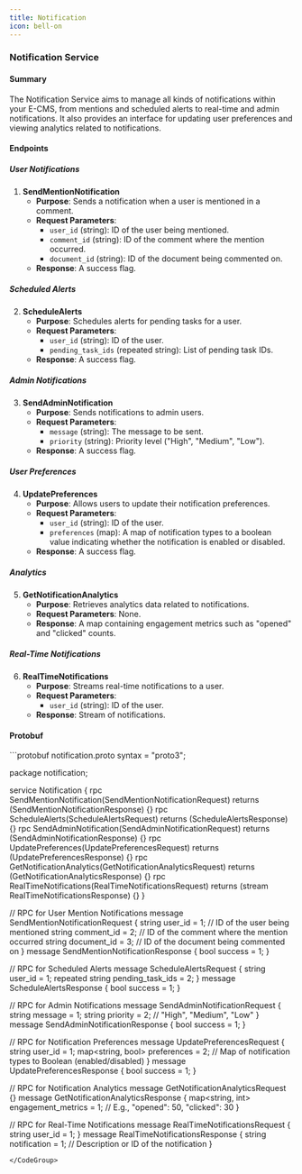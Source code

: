 ```yaml
---
title: Notification
icon: bell-on
---
```

### Notification Service

#### Summary

The Notification Service aims to manage all kinds of notifications within your E-CMS, from mentions and scheduled alerts to real-time and admin notifications. It also provides an interface for updating user preferences and viewing analytics related to notifications.

#### Endpoints

##### User Notifications

1. **SendMentionNotification**
    - **Purpose**: Sends a notification when a user is mentioned in a comment.
    - **Request Parameters**:
        - `user_id` (string): ID of the user being mentioned.
        - `comment_id` (string): ID of the comment where the mention occurred.
        - `document_id` (string): ID of the document being commented on.
    - **Response**: A success flag.

##### Scheduled Alerts

2. **ScheduleAlerts**
    - **Purpose**: Schedules alerts for pending tasks for a user.
    - **Request Parameters**:
        - `user_id` (string): ID of the user.
        - `pending_task_ids` (repeated string): List of pending task IDs.
    - **Response**: A success flag.

##### Admin Notifications

3. **SendAdminNotification**
    - **Purpose**: Sends notifications to admin users.
    - **Request Parameters**:
        - `message` (string): The message to be sent.
        - `priority` (string): Priority level ("High", "Medium", "Low").
    - **Response**: A success flag.

##### User Preferences

4. **UpdatePreferences**
    - **Purpose**: Allows users to update their notification preferences.
    - **Request Parameters**:
        - `user_id` (string): ID of the user.
        - `preferences` (map): A map of notification types to a boolean value indicating whether the notification is enabled or disabled.
    - **Response**: A success flag.

##### Analytics

5. **GetNotificationAnalytics**
    - **Purpose**: Retrieves analytics data related to notifications.
    - **Request Parameters**: None.
    - **Response**: A map containing engagement metrics such as "opened" and "clicked" counts.

##### Real-Time Notifications

6. **RealTimeNotifications**
    - **Purpose**: Streams real-time notifications to a user.
    - **Request Parameters**:
        - `user_id` (string): ID of the user.
    - **Response**: Stream of notifications.

#### Protobuf

<CodeGroup>
```protobuf  notification.proto
syntax = "proto3";

package notification;

service Notification {
  rpc SendMentionNotification(SendMentionNotificationRequest) returns (SendMentionNotificationResponse) {}
  rpc ScheduleAlerts(ScheduleAlertsRequest) returns (ScheduleAlertsResponse) {}
  rpc SendAdminNotification(SendAdminNotificationRequest) returns (SendAdminNotificationResponse) {}
  rpc UpdatePreferences(UpdatePreferencesRequest) returns (UpdatePreferencesResponse) {}
  rpc GetNotificationAnalytics(GetNotificationAnalyticsRequest) returns (GetNotificationAnalyticsResponse) {}
  rpc RealTimeNotifications(RealTimeNotificationsRequest) returns (stream RealTimeNotificationsResponse) {}
}

// RPC for User Mention Notifications
message SendMentionNotificationRequest {
  string user_id = 1;  // ID of the user being mentioned
  string comment_id = 2;  // ID of the comment where the mention occurred
  string document_id = 3;  // ID of the document being commented on
}
message SendMentionNotificationResponse {
  bool success = 1;
}

// RPC for Scheduled Alerts
message ScheduleAlertsRequest {
  string user_id = 1;
  repeated string pending_task_ids = 2;
}
message ScheduleAlertsResponse {
  bool success = 1;
}

// RPC for Admin Notifications
message SendAdminNotificationRequest {
  string message = 1;
  string priority = 2;  // "High", "Medium", "Low"
}
message SendAdminNotificationResponse {
  bool success = 1;
}

// RPC for Notification Preferences
message UpdatePreferencesRequest {
  string user_id = 1;
  map<string, bool> preferences = 2;  // Map of notification types to Boolean (enabled/disabled)
}
message UpdatePreferencesResponse {
  bool success = 1;
}

// RPC for Notification Analytics
message GetNotificationAnalyticsRequest {}
message GetNotificationAnalyticsResponse {
  map<string, int> engagement_metrics = 1;  // E.g., "opened": 50, "clicked": 30
}

// RPC for Real-Time Notifications
message RealTimeNotificationsRequest {
  string user_id = 1;
}
message RealTimeNotificationsResponse {
  string notification = 1;  // Description or ID of the notification
}

```
</CodeGroup>